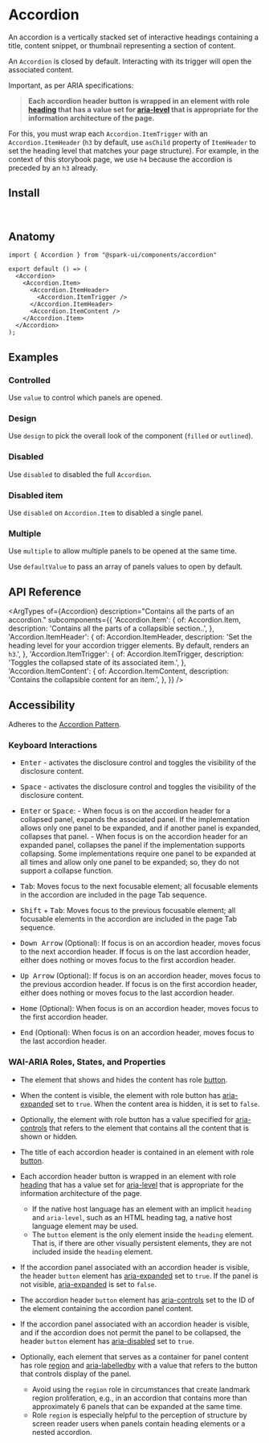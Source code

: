 

<Meta of={stories} />

# Accordion

An accordion is a vertically stacked set of interactive headings containing a title, content snippet, or thumbnail representing a section of content.

An `Accordion` is closed by default. Interacting with its trigger will open the associated content.

Important, as per ARIA specifications:

> **Each accordion header button is wrapped in an element with role [heading](https://w3c.github.io/aria/#heading) that has a value set for [aria-level](https://w3c.github.io/aria/#aria-level) that is appropriate for the information architecture of the page.**

For this, you must wrap each `Accordion.ItemTrigger` with an `Accordion.ItemHeader` (`h3` by default, use `asChild` property of `ItemHeader` to set the heading level that matches your page structure).
For example, in the context of this storybook page, we use `h4` because the accordion is preceded by an `h3` already.

<Canvas of={stories.Default} />

## Install

```sh
npm install @spark-ui/components
```

## Anatomy

```tsx
import { Accordion } from "@spark-ui/components/accordion"

export default () => (
  <Accordion>
    <Accordion.Item> 
      <Accordion.ItemHeader>
        <Accordion.ItemTrigger />
      </Accordion.ItemHeader>
      <Accordion.ItemContent />
    </Accordion.Item>
  </Accordion>
);
```



## Examples


### Controlled

Use `value` to control which panels are opened.

<Canvas of={stories.Controlled} />

### Design

Use `design` to pick the overall look of the component (`filled` or `outlined`).

<Canvas of={stories.Design} />

### Disabled

Use `disabled` to disabled the full `Accordion`.

<Canvas of={stories.Disabled} />

### Disabled item

Use `disabled` on `Accordion.Item` to disabled a single panel.

<Canvas of={stories.DisabledItem} />

### Multiple

Use `multiple` to allow multiple panels to be opened at the same time.

Use `defaultValue` to pass an array of panels values to open by default.

<Canvas of={stories.Multiple} />

## API Reference

<ArgTypes
  of={Accordion}
  description="Contains all the parts of an accordion."
  subcomponents={{
    'Accordion.Item': {
      of: Accordion.Item,
      description: 'Contains all the parts of a collapsible section..',
    },
    'Accordion.ItemHeader': {
      of: Accordion.ItemHeader,
      description:
        'Set the heading level for your accordion trigger elements. By default, renders an `h3`.',
    },
    'Accordion.ItemTrigger': {
      of: Accordion.ItemTrigger,
      description: 'Toggles the collapsed state of its associated item.',
    },
    'Accordion.ItemContent': {
      of: Accordion.ItemContent,
      description: 'Contains the collapsible content for an item.',
    },
  }}
/>

## Accessibility

<A11yReport of="accordion" />

Adheres to the [Accordion Pattern](https://www.w3.org/WAI/ARIA/apg/patterns/accordion/).

### Keyboard Interactions

- <Kbd>Enter</Kbd> - activates the disclosure control and toggles the visibility of the disclosure
  content.
- <Kbd>Space</Kbd> - activates the disclosure control and toggles the visibility of the disclosure
  content.

- <Kbd>Enter</Kbd> or <Kbd>Space</Kbd>: - When focus is on the accordion header for a collapsed
  panel, expands the associated panel. If the implementation allows only one panel to be expanded,
  and if another panel is expanded, collapses that panel. - When focus is on the accordion header
  for an expanded panel, collapses the panel if the implementation supports collapsing. Some
  implementations require one panel to be expanded at all times and allow only one panel to be
  expanded; so, they do not support a collapse function.
- <Kbd>Tab</Kbd>: Moves focus to the next focusable element; all focusable elements in the accordion
  are included in the page Tab sequence.
- <Kbd>Shift</Kbd> + <Kbd>Tab</Kbd>: Moves focus to the previous focusable element; all focusable
  elements in the accordion are included in the page Tab sequence.
- <Kbd>Down Arrow</Kbd> (Optional): If focus is on an accordion header, moves focus to the next
  accordion header. If focus is on the last accordion header, either does nothing or moves focus to
  the first accordion header.
- <Kbd>Up Arrow</Kbd> (Optional): If focus is on an accordion header, moves focus to the previous
  accordion header. If focus is on the first accordion header, either does nothing or moves focus to
  the last accordion header.
- <Kbd>Home</Kbd> (Optional): When focus is on an accordion header, moves focus to the first
  accordion header.
- <Kbd>End</Kbd> (Optional): When focus is on an accordion header, moves focus to the last accordion
  header.

### WAI-ARIA Roles, States, and Properties

- The element that shows and hides the content has role [button](https://w3c.github.io/aria/#button).
- When the content is visible, the element with role button has [aria-expanded](https://w3c.github.io/aria/#aria-expanded) set to `true`. When the content area is hidden, it is set to `false`.
- Optionally, the element with role button has a value specified for [aria-controls](https://w3c.github.io/aria/#aria-controls) that refers to the element that contains all the content that is shown or hidden.

- The title of each accordion header is contained in an element with role [button](https://w3c.github.io/aria/#button).
- Each accordion header button is wrapped in an element with role [heading](https://w3c.github.io/aria/#heading) that has a value set for [aria-level](https://w3c.github.io/aria/#aria-level) that is appropriate for the information architecture of the page.
  - If the native host language has an element with an implicit `heading` and `aria-level`, such as an HTML heading tag, a native host language element may be used.
  - The `button` element is the only element inside the `heading` element. That is, if there are other visually persistent elements, they are not included inside the `heading` element.
- If the accordion panel associated with an accordion header is visible, the header `button` element has [aria-expanded](https://w3c.github.io/aria/#aria-expanded) set to `true`. If the panel is not visible, [aria-expanded](https://w3c.github.io/aria/#aria-expanded) is set to `false`.
- The accordion header `button` element has [aria-controls](https://w3c.github.io/aria/#aria-controls) set to the ID of the element containing the accordion panel content.
- If the accordion panel associated with an accordion header is visible, and if the accordion does not permit the panel to be collapsed, the header `button` element has [aria-disabled](https://w3c.github.io/aria/#aria-disabled) set to `true`.
- Optionally, each element that serves as a container for panel content has role [region](https://w3c.github.io/aria/#region) and [aria-labelledby](https://w3c.github.io/aria/#aria-labelledby) with a value that refers to the button that controls display of the panel.
  - Avoid using the `region` role in circumstances that create landmark region proliferation, e.g., in an accordion that contains more than approximately 6 panels that can be expanded at the same time.
  - Role `region` is especially helpful to the perception of structure by screen reader users when panels contain heading elements or a nested accordion.
